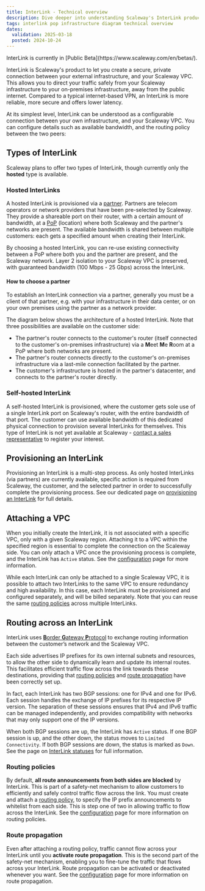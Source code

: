 ```yaml
---
title: InterLink - Technical overview
description: Dive deeper into understanding Scaleway's InterLink product, with technical diagrams, explanations and more.
tags: interlink pop infrastructure diagram technical overview
dates:
  validation: 2025-03-18
  posted: 2024-10-24
---
```



<Message type="note">
InterLink is currently in [Public Beta](https://www.scaleway.com/en/betas/).
</Message>

InterLink is Scaleway's product to let you create a secure, private connection between your external infrastructure, and your Scaleway VPC. This allows you to direct your traffic safely from your Scaleway infrastructure to your on-premises infrastructure, away from the public internet. Compared to a typical internet-based VPN, an InterLink is more reliable, more secure and offers lower latency.

At its simplest level, InterLink can be understood as a configurable connection between your own infrastructure, and your Scaleway VPC. You can configure details such as available bandwidth, and the routing policy between the two peers:

<Lightbox image={image} alt="A diagram shows how a Scaleway VPC, to the left, can be attached to an InterLink, which then connects to external customer infrastructure." />

## Types of InterLink

Scaleway plans to offer two types of InterLink, though currently only the **hosted** type is available.

### Hosted InterLinks

A hosted InterLink is provisioned via a [partner](/interlink/concepts/#partner). Partners are telecom operators or network providers that have been pre-selected by Scaleway. They provide a shareable port on their router, with a certain amount of bandwidth, at a [PoP](/interlink/concepts/#location) (location) where both Scaleway and the partner's networks are present. The available bandwidth is shared between multiple customers: each gets a specified amount when creating their InterLink.

By choosing a hosted InterLink, you can re-use existing connectivity between a PoP where both you and the partner are present, and the Scaleway network. Layer 2 isolation to your Scaleway VPC is preserved, with guaranteed bandwidth (100 Mbps - 25 Gbps) across the InterLink.

#### How to choose a partner

To establish an InterLink connection via a partner, generally you must be a client of that partner, e.g. with your infrastructure in their data center, or on your own premises using the partner as a network provider.

The diagram below shows the architecture of a hosted InterLink. Note that three possibilities are available on the customer side:
- The partner's router connects to the customer's router (itself connected to the customer's on-premises infrastructure) via a **M**eet **M**e **R**oom at a PoP where both networks are present.
- The partner's router connects directly to the customer's on-premises infrastructure via a last-mile connection facilitated by the partner.
- The customer's infrastructure is hosted in the partner's datacenter, and connects to the partner's router directly.

<Lightbox image={image2} alt="Diagram of Scaleway’s network architecture for connecting customer infrastructure via a partner using a hosted InterLink. On the left, Scaleway’s PAR region includes a VPC with an InterLink and vRouter connected to the PAR backbone. This links to a Point of Presence (PoP) in Paris (TH2), where both Scaleway and partner routers are located. The partner’s infrastructure connects the Paris PoP to a customer or partner PoP, such as in Marseille. The customer PoP has a partner router and a customer router connected through an MMR (Meet-Me Room). The setup supports either on-premises customer infrastructure via last-mile connection or hosted customer infrastructure in the partner’s data center" />

### Self-hosted InterLink

A self-hosted InterLink is provisioned, where the customer gets sole use of a single InterLink port on Scaleway's router, with the entire bandwidth of that port. The customer can use available bandwidth of this dedicated physical connection to provision several InterLinks for themselves. This type of InterLink is not yet available at Scaleway - [contact a sales representative](https://www.scaleway.com/en/contact-sales/) to register your interest.

## Provisioning an InterLink

Provisioning an InterLink is a multi-step process. As only hosted InterLinks (via partners) are currently available, specific action is required from Scaleway, the customer, and the selected partner in order to successfully complete the provisioning process. See our dedicated page on [provisioning an InterLink](/interlink/reference-content/provisioning/) for full details.

## Attaching a VPC

When you initially create the InterLink, it is not associated with a specific VPC, only with a given Scaleway region. Attaching it to a VPC within the specified region is essential to complete the connection on the Scaleway side. You can only attach a VPC once the provisioning process is complete, and the InterLink has `Active` status. See the [configuration](/interlink/reference-content/configuring/) page for more information.

While each InterLink can only be attached to a single Scaleway VPC, it is possible to attach two InterLinks to the same VPC to ensure redundancy and high availability. In this case, each InterLink must be provisioned and configured separately, and will be billed separately. Note that you can reuse the same [routing policies](#routing-policy) across multiple InterLinks.

## Routing across an InterLink

InterLink uses [**B**order **G**ateway **P**rotocol](/interlink/concepts/#border-gateway-protocol-bgp) to exchange routing information between the customer’s network and the Scaleway VPC.

Each side advertises IP prefixes for its own internal subnets and resources, to allow the other side to dynamically learn and update its internal routes. This facilitates efficient traffic flow across the link towards these destinations, providing that [routing policies](#routing-policies) and [route propagation](#route-propagation) have been correctly set up.

In fact, each InterLink has two BGP sessions: one for IPv4 and one for IPv6. Each session handles the exchange of IP prefixes for its respective IP version. The separation of these sessions ensures that IPv4 and IPv6 traffic can be managed independently, and provides compatibility with networks that may only support one of the IP versions.

When both BGP sessions are up, the InterLink has `Active` status. If one BGP session is up, and the other down, the status moves to `Limited Connectivity`. If both BGP sessions are down, the status is marked as `Down`. See the page on [InterLink statuses](/interlink/reference-content/statuses) for full information.

### Routing policies

By default, **all route announcements from both sides are blocked** by InterLink. This is part of a safety-net mechanism to allow customers to efficiently and safely control traffic flow across the link. You must create and attach a [routing policy](/interlink/concepts/#routing-policy), to specify the IP prefix announcements to whitelist from each side. This is step one of two in allowing traffic to flow across the InterLink. See the [configuration](/interlink/reference-content/configuring/) page for more information on routing policies.

### Route propagation

Even after attaching a routing policy, traffic cannot flow across your InterLink until you **activate route propagation**. This is the second part of the safety-net mechanism, enabling you to fine-tune the traffic that flows across your InterLink. Route propagation can be activated or deactivated whenever you want. See the [configuration](/interlink/reference-content/configuring/) page for more information on route propagation.